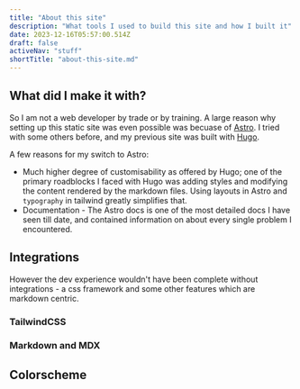 ```yaml
---
title: "About this site"
description: "What tools I used to build this site and how I built it"
date: 2023-12-16T05:57:00.514Z
draft: false
activeNav: "stuff"
shortTitle: "about-this-site.md"
---
```


## What did I make it with?

So I am not a web developer by trade or by training. A large reason why setting up this static site was even possible was becuase of [Astro](https://astro.build/). I tried with some others before, and my previous site was built with [Hugo](https://gohugo.io/).

A few reasons for my switch to Astro:
- Much higher degree of customisability as offered by Hugo; one of the primary roadblocks I faced with Hugo was adding styles and modifying the content rendered by the markdown files. Using layouts in Astro and `typography` in tailwind greatly simplifies that.
- Documentation - The Astro docs is one of the most detailed docs I have seen till date, and contained information on about every single problem I encountered.

## Integrations

However the dev experience wouldn't have been complete without integrations - a css framework and some other features which are markdown centric.

### TailwindCSS



### Markdown and MDX

## Colorscheme